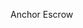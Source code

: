 
<ChallengeTitle>Anchor Escrow</ChallengeTitle>

<RequirementList>
  <Requirement
    title="Challenge 1: Making an escrow swap deal"
    description="Your program should allow a user to create a swap order secured by an escrow."
  />

  <Requirement
    title="Challenge 2: Taking an escrow swap deal"
    description="Your program should allow a user to take an escrow swap deal."
  />

  <Requirement
    title="Challenge 3: Canceling an escrow swap deal"
    description="Your program should allow a user to cancel an escrow swap deal and refund the maker."
  />
</RequirementList>
